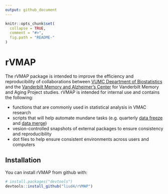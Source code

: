 ```yaml
---
output: github_document
---
```


<!-- README.md is generated from README.Rmd. Please edit that file -->

```r
knitr::opts_chunk$set(
  collapse = TRUE,
  comment = "#>",
  fig.path = "README-"
)
```

# rVMAP

The rVMAP package is intended to improve the efficiency and reproducibility of collaborations between [VUMC Department of Biostatistics](http://biostat.mc.vanderbilt.edu/) and the [Vanderbilt Memory and Alzheimer's Center](https://www.vumc.org/vmac/) for Vanderbilt Memory and Aging Project studies. rVMAP is intended for internal use and contains the following:

- functions that are commonly used in statistical analysis in VMAC research
- scripts that will help automate mundane tasks (e.g. quarterly [data freeze](./demo/data-freeze.R) and [data merge](./demo/data-merge.nb.html))
- vesion-controlled snapshots of external packages to ensure consistency and reproducibility
- dot files to help ensure consistent environments across users and computers

## Installation

You can install rVMAP from github with:

```r
# install.packages("devtools")
devtools::install_github("liud4/rVMAP")
```

<!-- ## Example -->

<!-- This is a basic example which shows you how to solve a common problem: -->

<!-- ```{r example} -->
<!-- ## basic example code -->
<!-- ``` -->
